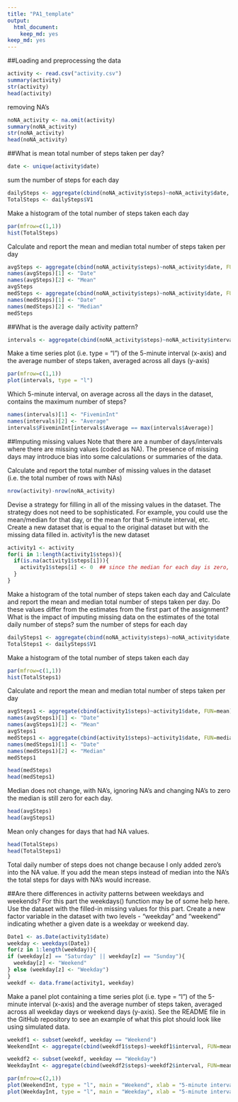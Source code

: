```yaml
---
title: "PA1_template"
output:
  html_document:
    keep_md: yes
keep_md: yes
---
```


##Loading and preprocessing the data

```r
activity <- read.csv("activity.csv")
summary(activity)
str(activity)
head(activity)
```
removing NA's
```r
noNA_activity <- na.omit(activity)
summary(noNA_activity)
str(noNA_activity)
head(noNA_activity)
```
##What is mean total number of steps taken per day?
```r
date <- unique(activity$date)
```
sum the number of steps for each day
```r
dailySteps <- aggregate(cbind(noNA_activity$steps)~noNA_activity$date, FUN=sum)
TotalSteps <- dailySteps$V1
```
Make a histogram of the total number of steps taken each day
```r
par(mfrow=c(1,1))
hist(TotalSteps)
```
Calculate and report the mean and median total number of steps taken per day
```r
avgSteps <- aggregate(cbind(noNA_activity$steps)~noNA_activity$date, FUN=mean)
names(avgSteps)[1] <- "Date"
names(avgSteps)[2] <- "Mean"
avgSteps
medSteps <- aggregate(cbind(noNA_activity$steps)~noNA_activity$date, FUN=median)
names(medSteps)[1] <- "Date"
names(medSteps)[2] <- "Median"
medSteps
```
##What is the average daily activity pattern?
```r
intervals <- aggregate(cbind(noNA_activity$steps)~noNA_activity$interval, FUN=mean)
```
Make a time series plot (i.e. type = "l") of the 5-minute interval (x-axis) and the average number of steps taken, averaged across all days (y-axis)
```r
par(mfrow=c(1,1))
plot(intervals, type = "l")
```
Which 5-minute interval, on average across all the days in the dataset, contains the maximum number of steps?
```r
names(intervals)[1] <- "FiveminInt"
names(intervals)[2] <- "Average"
intervals$FiveminInt[intervals$Average == max(intervals$Average)]
```
##Imputing missing values
Note that there are a number of days/intervals where there are missing values (coded as NA). The presence of missing days may introduce bias into some calculations or summaries of the data.

Calculate and report the total number of missing values in the dataset (i.e. the total number of rows with NAs)
```r
nrow(activity)-nrow(noNA_activity)
```
Devise a strategy for filling in all of the missing values in the dataset. The strategy does not need to be sophisticated. For example, you could use the mean/median for that day, or the mean for that 5-minute interval, etc.
Create a new dataset that is equal to the original dataset but with the missing data filled in. activity1 is the new dataset
```r
activity1 <- activity
for(i in 1:length(activity1$steps)){
  if(is.na(activity1$steps[i])){
    activity1$steps[i] <- 0  ## since the median for each day is zero, I am assigning 0 to each NA value.
  }
}
```

Make a histogram of the total number of steps taken each day and Calculate and report the mean and median total number of steps taken per day. 
Do these values differ from the estimates from the first part of the assignment? What is the impact of imputing missing data on the estimates of the total daily number of steps?
sum the number of steps for each day
```r
dailySteps1 <- aggregate(cbind(noNA_activity$steps)~noNA_activity$date, FUN=sum)
TotalSteps1 <- dailySteps$V1
```
Make a histogram of the total number of steps taken each day
```r
par(mfrow=c(1,1))
hist(TotalSteps1)
```

Calculate and report the mean and median total number of steps taken per day
```r
avgSteps1 <- aggregate(cbind(activity1$steps)~activity1$date, FUN=mean)
names(avgSteps1)[1] <- "Date"
names(avgSteps1)[2] <- "Mean"
avgSteps1
medSteps1 <- aggregate(cbind(activity1$steps)~activity1$date, FUN=median)
names(medSteps1)[1] <- "Date"
names(medSteps1)[2] <- "Median"
medSteps1

head(medSteps)
head(medSteps1)
```
Median does not change, with NA's, ignoring NA's and changing NA's to zero the median is still zero for each day. 
```r
head(avgSteps)
head(avgSteps1)
```
Mean only changes for days that had NA values. 
```r
head(TotalSteps)
head(TotalSteps1)
```
Total daily number of steps does not change because I only added zero's into the NA value.
If you add the mean steps instead of median into the NA's the total steps for days with NA's would increase. 

##Are there differences in activity patterns between weekdays and weekends?
For this part the weekdays() function may be of some help here. Use the dataset with the filled-in missing values for this part.
Create a new factor variable in the dataset with two levels - "weekday" and "weekend" indicating whether a given date is a weekday or weekend day.
```r
Date1 <- as.Date(activity1$date)
weekday <- weekdays(Date1)
for(z in 1:length(weekday)){
if (weekday[z] == "Saturday" || weekday[z] == "Sunday"){
  weekday[z] <- "Weekend"
} else (weekday[z] <- "Weekday")
}
weekdf <- data.frame(activity1, weekday)
```

Make a panel plot containing a time series plot (i.e. type = "l") of the 5-minute interval (x-axis) and the average number of steps taken, averaged across all weekday days or weekend days (y-axis). 
See the README file in the GitHub repository to see an example of what this plot should look like using simulated data.
```r
weekdf1 <- subset(weekdf, weekday == "Weekend")
WeekendInt <- aggregate(cbind(weekdf1$steps)~weekdf1$interval, FUN=mean)

weekdf2 <- subset(weekdf, weekday == "Weekday")
WeekdayInt <- aggregate(cbind(weekdf2$steps)~weekdf2$interval, FUN=mean)
```
```r
par(mfrow=c(2,1)) 
plot(WeekendInt, type = "l", main = "Weekend", xlab = "5-minute interval", ylab = "avg num of steps")
plot(WeekdayInt, type = "l", main = "Weekday", xlab = "5-minute interval", ylab = "avg num of steps")
```
